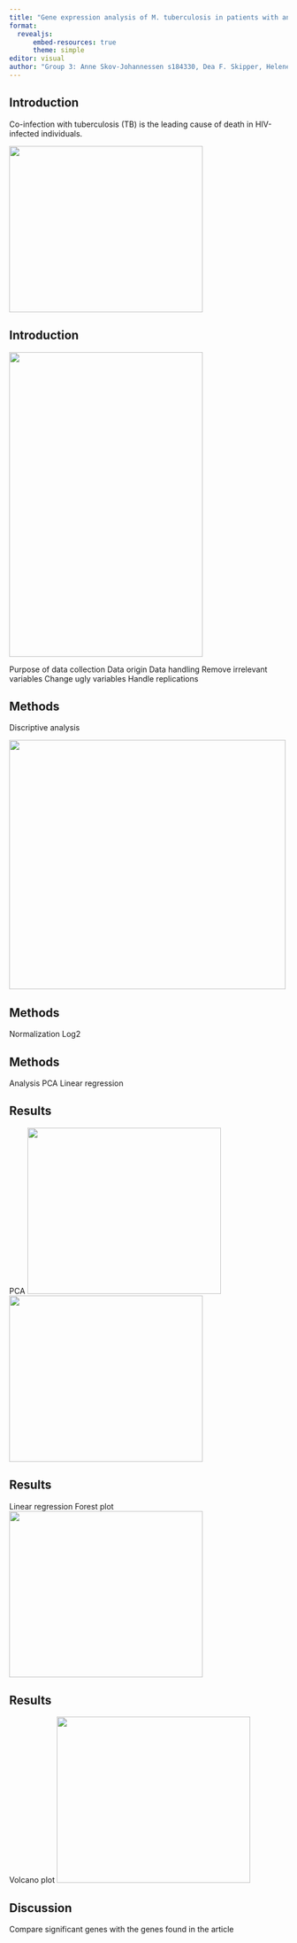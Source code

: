 ```yaml
---
title: "Gene expression analysis of M. tuberculosis in patients with and without HIV co-infection"
format:
  revealjs:
      embed-resources: true
      theme: simple
editor: visual
author: "Group 3: Anne Skov-Johannessen s184330, Dea F. Skipper, Helene B. L. Petersen s194699, Johanne B. Overgaard s194691 and Rebecca C. Grenov"
---
```


## Introduction
Co-infection with tuberculosis (TB) is the leading cause of death in HIV-infected individuals.

![](TB.jpg){.absolute top="250" left="500" width="350" height="300"} 

## Introduction

![](original_paper.png){.absolute top="100" left="0" width="350" height="550"}

Purpose of data collection
Data origin
Data handling
Remove irrelevant variables
Change ugly variables
Handle replications

## Methods

Discriptive analysis

![](../results/barplot_patient_group.png){.absolute top="250" left="100" width="500" height="450"}

## Methods
Normalization
Log2

## Methods
Analysis
PCA
Linear regression

## Results
PCA
![](../results/scatter_pc1_pc2.png){.absolute top="250" left="0" width="350" height="300"}
![](../results/var_explained.png){.absolute top="250" left="0" width="350" height="300"}

## Results
Linear regression
Forest plot
![](../results/forest_plot.png){.absolute top="250" left="0" width="350" height="300"}

## Results
Volcano plot
![](../results/volcano_plot.png){.absolute top="250" left="0" width="350" height="300"}

## Discussion
Compare significant genes with the genes found in the article

